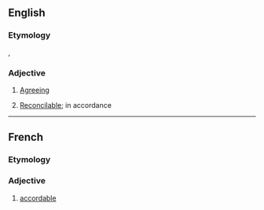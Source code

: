 ==English==

===Etymology===
{{der|en|fro|acordable}}, {{der|en|fr|accordable}}

===Adjective===
{{en-adj}}

# {{lb|en|obsolete}} [[agreeing|Agreeing]]
#: {{rfquotek|en|Geoffrey Chaucer}}
# {{lb|en|obsolete}} [[reconcilable|Reconcilable]]; in accordance

----

==French==

===Etymology===
{{suffix|fr|accorder|able}}

===Adjective===
{{fr-adj}}

# [[#English|accordable]]